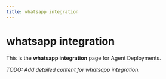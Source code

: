 ```yaml
---
title: whatsapp integration
---
```


# whatsapp integration

This is the **whatsapp integration** page for Agent Deployments.

_TODO: Add detailed content for whatsapp integration._
